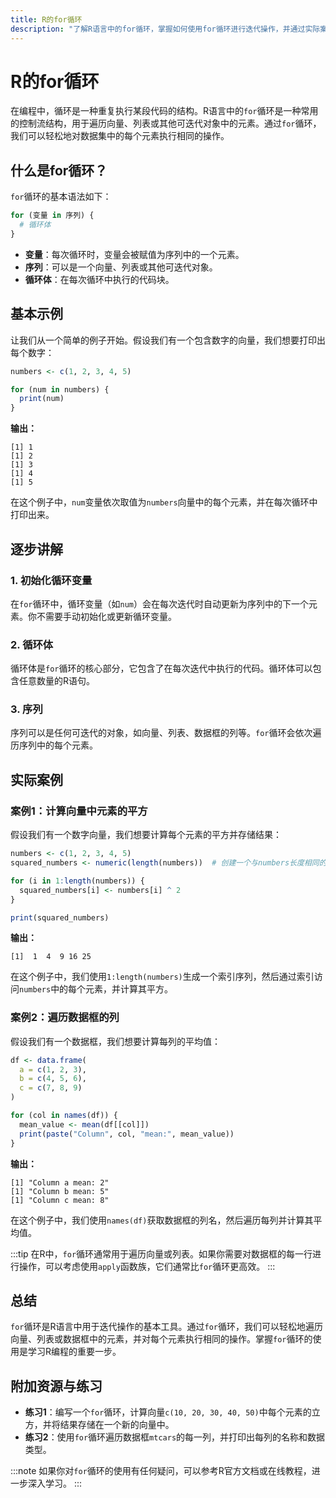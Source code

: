 ```yaml
---
title: R的for循环
description: "了解R语言中的for循环，掌握如何使用for循环进行迭代操作，并通过实际案例加深理解。"
---
```


# R的for循环

在编程中，循环是一种重复执行某段代码的结构。R语言中的`for`循环是一种常用的控制流结构，用于遍历向量、列表或其他可迭代对象中的元素。通过`for`循环，我们可以轻松地对数据集中的每个元素执行相同的操作。

## 什么是for循环？

`for`循环的基本语法如下：

```r
for (变量 in 序列) {
  # 循环体
}
```

- **变量**：每次循环时，变量会被赋值为序列中的一个元素。
- **序列**：可以是一个向量、列表或其他可迭代对象。
- **循环体**：在每次循环中执行的代码块。

## 基本示例

让我们从一个简单的例子开始。假设我们有一个包含数字的向量，我们想要打印出每个数字：

```r
numbers <- c(1, 2, 3, 4, 5)

for (num in numbers) {
  print(num)
}
```

**输出：**

```
[1] 1
[1] 2
[1] 3
[1] 4
[1] 5
```

在这个例子中，`num`变量依次取值为`numbers`向量中的每个元素，并在每次循环中打印出来。

## 逐步讲解

### 1. 初始化循环变量

在`for`循环中，循环变量（如`num`）会在每次迭代时自动更新为序列中的下一个元素。你不需要手动初始化或更新循环变量。

### 2. 循环体

循环体是`for`循环的核心部分，它包含了在每次迭代中执行的代码。循环体可以包含任意数量的R语句。

### 3. 序列

序列可以是任何可迭代的对象，如向量、列表、数据框的列等。`for`循环会依次遍历序列中的每个元素。

## 实际案例

### 案例1：计算向量中元素的平方

假设我们有一个数字向量，我们想要计算每个元素的平方并存储结果：

```r
numbers <- c(1, 2, 3, 4, 5)
squared_numbers <- numeric(length(numbers))  # 创建一个与numbers长度相同的空向量

for (i in 1:length(numbers)) {
  squared_numbers[i] <- numbers[i] ^ 2
}

print(squared_numbers)
```

**输出：**

```
[1]  1  4  9 16 25
```

在这个例子中，我们使用`1:length(numbers)`生成一个索引序列，然后通过索引访问`numbers`中的每个元素，并计算其平方。

### 案例2：遍历数据框的列

假设我们有一个数据框，我们想要计算每列的平均值：

```r
df <- data.frame(
  a = c(1, 2, 3),
  b = c(4, 5, 6),
  c = c(7, 8, 9)
)

for (col in names(df)) {
  mean_value <- mean(df[[col]])
  print(paste("Column", col, "mean:", mean_value))
}
```

**输出：**

```
[1] "Column a mean: 2"
[1] "Column b mean: 5"
[1] "Column c mean: 8"
```

在这个例子中，我们使用`names(df)`获取数据框的列名，然后遍历每列并计算其平均值。

:::tip
在R中，`for`循环通常用于遍历向量或列表。如果你需要对数据框的每一行进行操作，可以考虑使用`apply`函数族，它们通常比`for`循环更高效。
:::

## 总结

`for`循环是R语言中用于迭代操作的基本工具。通过`for`循环，我们可以轻松地遍历向量、列表或数据框中的元素，并对每个元素执行相同的操作。掌握`for`循环的使用是学习R编程的重要一步。

## 附加资源与练习

- **练习1**：编写一个`for`循环，计算向量`c(10, 20, 30, 40, 50)`中每个元素的立方，并将结果存储在一个新的向量中。
- **练习2**：使用`for`循环遍历数据框`mtcars`的每一列，并打印出每列的名称和数据类型。

:::note
如果你对`for`循环的使用有任何疑问，可以参考R官方文档或在线教程，进一步深入学习。
:::